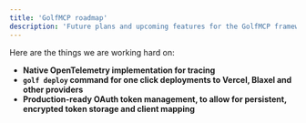 ```yaml
---
title: 'GolfMCP roadmap'
description: 'Future plans and upcoming features for the GolfMCP framework.'
---
```


Here are the things we are working hard on:

*   **Native OpenTelemetry implementation for tracing**
*   **`golf deploy` command for one click deployments to Vercel, Blaxel and other providers**
*   **Production-ready OAuth token management, to allow for persistent, encrypted token storage and client mapping** 